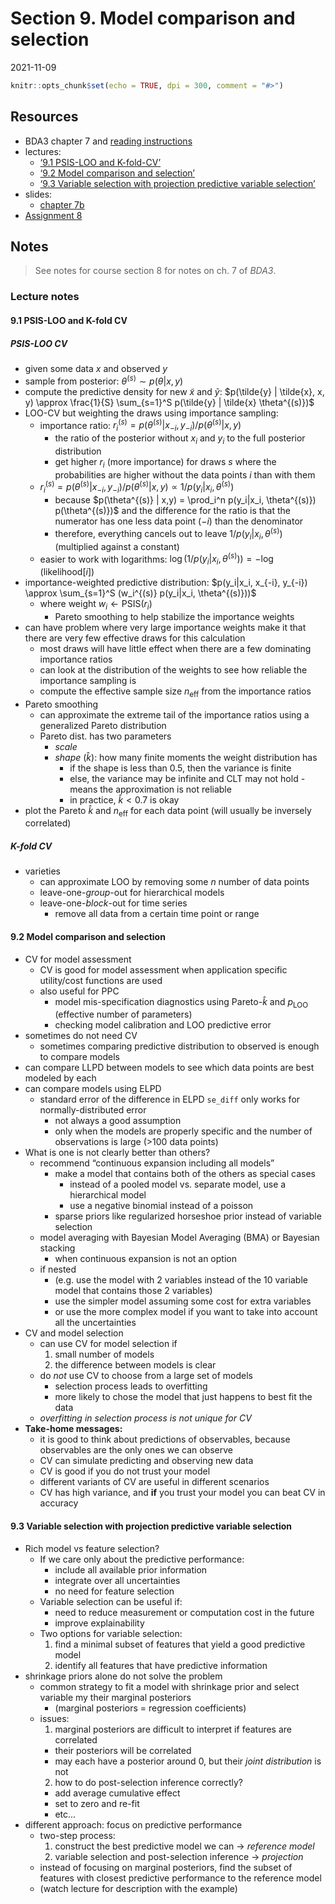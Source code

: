 # Section 9. Model comparison and selection

2021-11-09

```r
knitr::opts_chunk$set(echo = TRUE, dpi = 300, comment = "#>")
```

## Resources

- BDA3 chapter 7 and [reading instructions](`r paste0(CM_URL, "BDA3_ch07_reading-instructions.pdf")`)
- lectures:
  - ['9.1 PSIS-LOO and K-fold-CV'](https://aalto.cloud.panopto.eu/Panopto/Pages/Viewer.aspx?id=50b2e73f-af0a-4715-b627-ab0200ca7bbd)
  - ['9.2 Model comparison and selection'](https://aalto.cloud.panopto.eu/Panopto/Pages/Viewer.aspx?id=b0299d53-9454-4e33-9086-ab0200db14ee)
  - ['9.3 Variable selection with projection predictive variable selection'](https://aalto.cloud.panopto.eu/Panopto/Pages/Viewer.aspx?id=4b6eeb48-ae64-4860-a8c3-ab0200e40ad8)
- slides:
  - [chapter 7b](`r paste0(CM_URL, "slides_ch7b.pdf")`)
- [Assignment 8](`r paste0(CM_URL, "assignment-08.pdf")`)

## Notes

> See notes for course section 8 for notes on ch. 7 of *BDA3*.

### Lecture notes

#### 9.1 PSIS-LOO and K-fold CV {-}

##### PSIS-LOO CV {-}

- given some data $x$ and observed $y$
- sample from posterior: $\theta^{(s)} \sim p(\theta | x, y)$
- compute the predictive density for new $\tilde{x}$ and $\tilde{y}$: $p(\tilde{y} | \tilde{x}, x, y) \approx \frac{1}{S} \sum_{s=1}^S p(\tilde{y} | \tilde{x} \theta^{(s)})$
- LOO-CV but weighting the draws using importance sampling:
  - importance ratio: $r_i^{(s)} = p(\theta^{(s)} | x_{-i}, y_{-i}) / p(\theta^{(s)} | x,y)$
    - the ratio of the posterior without $x_i$ and $y_i$ to the full posterior distribution
    - get higher $r_i$ (more importance) for draws $s$ where the probabilities are higher without the data points $i$ than with them
  - $r_i^{(s)} = p(\theta^{(s)} | x_{-i}, y_{-i}) / p(\theta^{(s)} | x,y) \propto 1 / p(y_i|x_i, \theta^{(s)})$
    - because $p(\theta^{(s)} | x,y) = \prod_i^n p(y_i|x_i, \theta^{(s)}) p(\theta^{(s)})$ and the difference for the ratio is that the numerator has one less data point ($-i$) than the denominator
    - therefore, everything cancels out to leave $1 / p(y_i|x_i, \theta^{(s)})$ (multiplied against a constant)
  - easier to work with logarithms: $\log(1/p(y_i|x_i, \theta^{(s)})) = -\log(\text{likelihood}[i])$
- importance-weighted predictive distribution: $p(y_i|x_i, x_{-i}, y_{-i}) \approx \sum_{s=1}^S (w_i^{(s)} p(y_i|x_i, \theta^{(s)}))$
  - where weight $w_i \leftarrow \text{PSIS}(r_i)$
    - Pareto smoothing to help stabilize the importance weights
- can have problem where very large importance weights make it that there are very few effective draws for this calculation
  - most draws will have little effect when there are a few dominating importance ratios
  - can look at the distribution of the weights to see how reliable the importance sampling is
  - compute the effective sample size $n_\text{eff}$ from the importance ratios
- Pareto smoothing
  - can approximate the extreme tail of the importance ratios using a generalized Pareto distribution
  - Pareto dist. has two parameters
    - *scale*
    - *shape* ($\hat{k}$): how many finite moments the weight distribution has
      - if the shape is less than 0.5, then the variance is finite
      - else, the variance may be infinite and CLT may not hold - means the approximation is not reliable
      - in practice, $\hat{k} < 0.7$ is okay
- plot the Pareto $\hat{k}$ and $n_\text{eff}$ for each data point (will usually be inversely correlated)

##### K-fold CV {-}

- varieties
  - can approximate LOO by removing some $n$ number of data points
  - leave-one-*group*-out for hierarchical models
  - leave-one-*block*-out for time series
    - remove all data from a certain time point or range

#### 9.2 Model comparison and selection {-}

- CV for model assessment
  - CV is good for model assessment when application specific utility/cost functions are used
  - also useful for PPC
    - model mis-specification diagnostics using Pareto-$\hat{k}$ and $p_\text{LOO}$ (effective number of parameters)
    - checking model calibration and LOO predictive error
- sometimes do not need CV
  - sometimes comparing predictive distribution to observed is enough to compare models

- can compare LLPD between models to see which data points are best modeled by each
- can compare models using ELPD
  - standard error of the difference in ELPD `se_diff` only works for normally-distributed error
    - not always a good assumption
    - only when the models are properly specific and the number of observations is large (>100 data points)

- What is one is not clearly better than others?
  - recommend "continuous expansion including all models"
    - make a model that contains both of the others as special cases
      - instead of a pooled model vs. separate model, use a hierarchical model
      - use a negative binomial instead of a poisson
    - sparse priors like regularized horseshoe prior instead of variable selection
  - model averaging with Bayesian Model Averaging (BMA) or Bayesian stacking
    - when continuous expansion is not an option
  - if nested
    - (e.g. use the model with 2 variables instead of the 10 variable model that contains those 2 variables)
    - use the simpler model assuming some cost for extra variables
    - or use the more complex model if you want to take into account all the uncertainties

- CV and model selection
  - can use CV for model selection if
    1. small number of models
    2. the difference between models is clear
  - do *not* use CV to choose from a large set of models
    - selection process leads to overfitting
    - more likely to chose the model that just happens to best fit the data
  - *overfitting in selection process is not unique for CV*

- **Take-home messages:**
  - it is good to think about predictions of observables, because observables are the only ones we can observe
  - CV can simulate predicting and observing new data
  - CV is good if you do not trust your model
  - different variants of CV are useful in different scenarios
  - CV has high variance, and **if** you trust your model you can beat CV in accuracy

#### 9.3 Variable selection with projection predictive variable selection {-}

- Rich model vs feature selection?
  - If we care only about the predictive performance:
    - include all available prior information
    - integrate over all uncertainties
    - no need for feature selection
  - Variable selection can be useful if:
    - need to reduce measurement or computation cost in the future
    - improve explainability
  - Two options for variable selection:
    1. find a minimal subset of features that yield a good predictive model
    2. identify all features that have predictive information
- shrinkage priors alone do not solve the problem
  - common strategy to fit a model with shrinkage prior and select variable my their marginal posteriors
    - (marginal posteriors = regression coefficients)
  - issues:
    1. marginal posteriors are difficult to interpret if features are correlated
      - their posteriors will be correlated
      - may each have a posterior around 0, but their *joint distribution* is not
    2. how to do post-selection inference correctly?
      - add average cumulative effect
      - set to zero and re-fit
      - etc...
- different approach: focus on predictive performance
  - two-step process:
    1. construct the best predictive model we can $\rightarrow$ *reference model*
    2. variable selection and post-selection inference $\rightarrow$ *projection*
  - instead of focusing on marginal posteriors, find the subset of features with closest predictive performance to the reference model
  - (watch lecture for description with the example)
